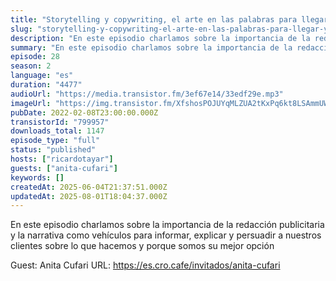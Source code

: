 ```yaml
---
title: "Storytelling y copywriting, el arte en las palabras para llegar y convencer, con Anita Cufari"
slug: "storytelling-y-copywriting-el-arte-en-las-palabras-para-llegar-y-convencer-con-anita-cufari"
description: "En este episodio charlamos sobre la importancia de la redacción publicitaria y la narrativa como vehículos para informar, explicar y persuadir a nuestros clientes sobre lo que hacemos y porque somos su mejor opción\n\nGuest: Anita Cufari\nURL: https://es.cro.cafe/invitados/anita-cufari"
summary: "En este episodio charlamos sobre la importancia de la redacción publicitaria y la narrativa como vehículos para informar, explicar y persuadir a nuestros clientes sobre lo que hacemos y porque somos su mejor opción"
episode: 28
season: 2
language: "es"
duration: "4477"
audioUrl: "https://media.transistor.fm/3ef67e14/33edf29e.mp3"
imageUrl: "https://img.transistor.fm/XfshosPOJUYqMLZUA2tKxPq6kt8LSAmmUWeaKJzVxbM/rs:fill:0:0:1/w:1400/h:1400/q:60/mb:500000/aHR0cHM6Ly9pbWct/dXBsb2FkLXByb2R1/Y3Rpb24udHJhbnNp/c3Rvci5mbS85YTUx/ZmI3YWM1Y2M0NDAy/NjdkYzM3OWM0MTY2/MzBlMC5qcGc.webp"
pubDate: 2022-02-08T23:00:00.000Z
transistorId: "799957"
downloads_total: 1147
episode_type: "full"
status: "published"
hosts: ["ricardotayar"]
guests: ["anita-cufari"]
keywords: []
createdAt: 2025-06-04T21:37:51.000Z
updatedAt: 2025-08-01T18:04:37.000Z
---
```


En este episodio charlamos sobre la importancia de la redacción publicitaria y la narrativa como vehículos para informar, explicar y persuadir a nuestros clientes sobre lo que hacemos y porque somos su mejor opción

Guest: Anita Cufari
URL: https://es.cro.cafe/invitados/anita-cufari

